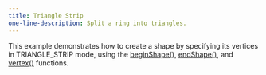 ---
title: Triangle Strip
one-line-description: Split a ring into triangles.
---

This example demonstrates how to create a shape
by specifying its vertices in TRIANGLE_STRIP mode, using the
<a href="https://p5js.org/reference/#/p5/beginShape">beginShape()</a>,
<a href="https://p5js.org/reference/#/p5/endShape">endShape()</a>,
and
<a href="https://p5js.org/reference/#/p5/vertex">vertex()</a>
functions.